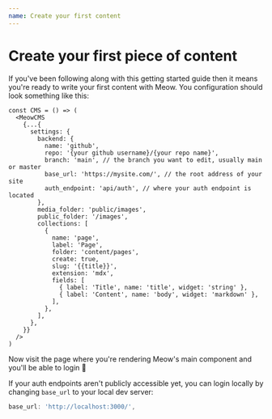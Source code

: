 ```yaml
---
name: Create your first content
---
```

# Create your first piece of content

If you've been following along with this getting started guide then it means you're ready to write your first content with Meow. You configuration should look something like this:

```tsx
const CMS = () => (
  <MeowCMS
    {...{
      settings: {
        backend: {
          name: 'github',
          repo: '{your github username}/{your repo name}',
          branch: 'main', // the branch you want to edit, usually main or master
          base_url: 'https://mysite.com/', // the root address of your site
          auth_endpoint: 'api/auth', // where your auth endpoint is located
        },
        media_folder: 'public/images',
        public_folder: '/images',
        collections: [
          {
            name: 'page',
            label: 'Page',
            folder: 'content/pages',
            create: true,
            slug: '{{title}}',
            extension: 'mdx',
            fields: [
              { label: 'Title', name: 'title', widget: 'string' },
              { label: 'Content', name: 'body', widget: 'markdown' },
            ],
          },
        ],
      },
    }}
  />
)
```

Now visit the page where you're rendering Meow's main component and you'll be able to login 🎉

<Note>

If your auth endpoints aren't publicly accessible yet, you can login locally by changing `base_url` to your local dev server:

```js
base_url: 'http://localhost:3000/',
```

</Note>

